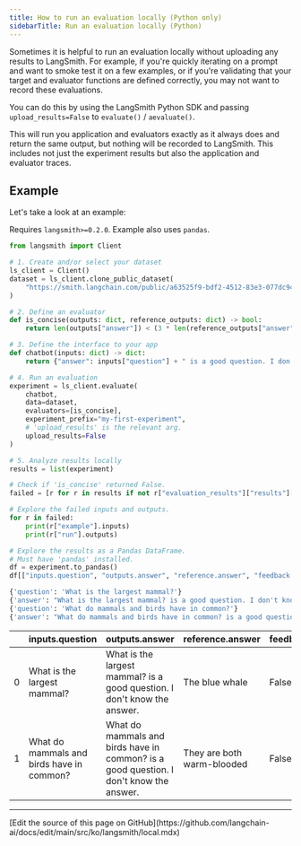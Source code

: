 ```yaml
---
title: How to run an evaluation locally (Python only)
sidebarTitle: Run an evaluation locally (Python)
---
```


Sometimes it is helpful to run an evaluation locally without uploading any results to LangSmith. For example, if you're quickly iterating on a prompt and want to smoke test it on a few examples, or if you're validating that your target and evaluator functions are defined correctly, you may not want to record these evaluations.

You can do this by using the LangSmith Python SDK and passing `upload_results=False` to `evaluate()` / `aevaluate()`.

This will run you application and evaluators exactly as it always does and return the same output, but nothing will be recorded to LangSmith. This includes not just the experiment results but also the application and evaluator traces.

## Example

Let's take a look at an example:

Requires `langsmith>=0.2.0`. Example also uses `pandas`.

```python
from langsmith import Client

# 1. Create and/or select your dataset
ls_client = Client()
dataset = ls_client.clone_public_dataset(
    "https://smith.langchain.com/public/a63525f9-bdf2-4512-83e3-077dc9417f96/d"
)

# 2. Define an evaluator
def is_concise(outputs: dict, reference_outputs: dict) -> bool:
    return len(outputs["answer"]) < (3 * len(reference_outputs["answer"]))

# 3. Define the interface to your app
def chatbot(inputs: dict) -> dict:
    return {"answer": inputs["question"] + " is a good question. I don't know the answer."}

# 4. Run an evaluation
experiment = ls_client.evaluate(
    chatbot,
    data=dataset,
    evaluators=[is_concise],
    experiment_prefix="my-first-experiment",
    # 'upload_results' is the relevant arg.
    upload_results=False
)

# 5. Analyze results locally
results = list(experiment)

# Check if 'is_concise' returned False.
failed = [r for r in results if not r["evaluation_results"]["results"][0].score]

# Explore the failed inputs and outputs.
for r in failed:
    print(r["example"].inputs)
    print(r["run"].outputs)

# Explore the results as a Pandas DataFrame.
# Must have 'pandas' installed.
df = experiment.to_pandas()
df[["inputs.question", "outputs.answer", "reference.answer", "feedback.is_concise"]]
```

```python
{'question': 'What is the largest mammal?'}
{'answer': "What is the largest mammal? is a good question. I don't know the answer."}
{'question': 'What do mammals and birds have in common?'}
{'answer': "What do mammals and birds have in common? is a good question. I don't know the answer."}
```

|   | inputs.question                           | outputs.answer                                                                         | reference.answer           | feedback.is\_concise |
| - | ----------------------------------------- | -------------------------------------------------------------------------------------- | -------------------------- | -------------------- |
| 0 | What is the largest mammal?               | What is the largest mammal? is a good question. I don't know the answer.               | The blue whale             | False                |
| 1 | What do mammals and birds have in common? | What do mammals and birds have in common? is a good question. I don't know the answer. | They are both warm-blooded | False                |

---

<Callout icon="pen-to-square" iconType="regular">
  [Edit the source of this page on GitHub](https://github.com/langchain-ai/docs/edit/main/src/ko/langsmith/local.mdx)
</Callout>
